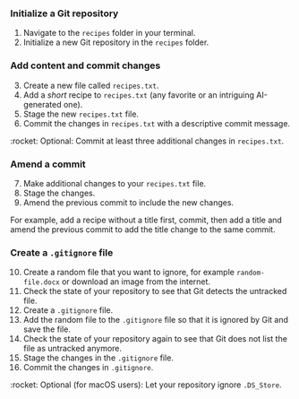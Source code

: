 ### Initialize a Git repository

1. Navigate to the `recipes` folder in your terminal.
1. Initialize a new Git repository in the `recipes` folder.

### Add content and commit changes

3. Create a new file called `recipes.txt`.
4. Add a *short* recipe to `recipes.txt` (any favorite or an intriguing AI-generated one).
5. Stage the new `recipes.txt` file.
6. Commit the changes in `recipes.txt` with a descriptive commit message.

:rocket: Optional: Commit at least three additional changes in `recipes.txt`.

### Amend a commit

7. Make additional changes to your `recipes.txt` file.
8. Stage the changes.
9. Amend the previous commit to include the new changes.

For example, add a recipe without a title first, commit, then add a title and amend the previous commit to add the title change to the same commit.

### Create a `.gitignore` file

10. Create a random file that you want to ignore, for example `random-file.docx` or download an image from the internet.
11. Check the state of your repository to see that Git detects the untracked file.
11. Create a `.gitignore` file.
12. Add the random file to the `.gitignore` file so that it is ignored by Git and save the file.
13. Check the state of your repository again to see that Git does not list the file as untracked anymore.
14. Stage the changes in the `.gitignore` file.
15. Commit the changes in `.gitignore`.

:rocket: Optional (for macOS users): Let your repository ignore `.DS_Store`.
